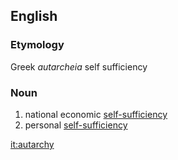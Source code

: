 ==English==
===Etymology===
Greek ''autarcheia'' self sufficiency
===Noun===
# national economic [[self-sufficiency]] 
# personal [[self-sufficiency]]

[[it:autarchy]]